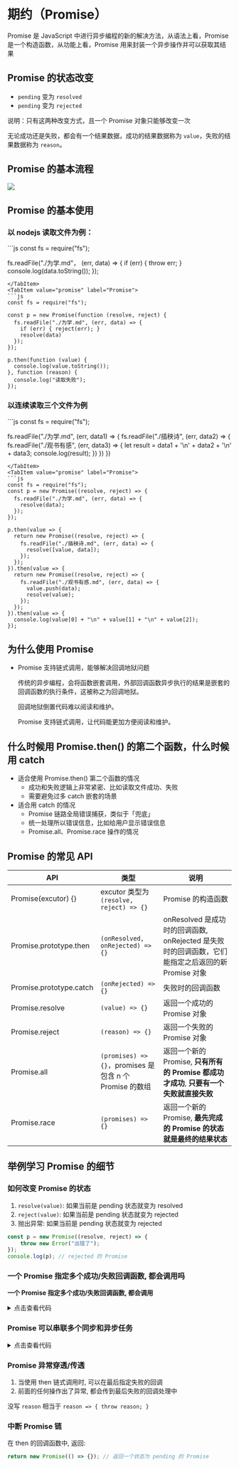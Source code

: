 
# 期约（Promise）

Promise 是 JavaScript 中进行异步编程的新的解决方法，从语法上看，Promise 是一个构造函数，从功能上看，Promise 用来封装一个异步操作并可以获取其结果

## Promise 的状态改变

* `pending` 变为 `resolved`
* `pending` 变为 `rejected`

说明：只有这两种改变方式，且一个 Promise 对象只能够改变一次

无论成功还是失败，都会有一个结果数据，成功的结果数据称为 `value`，失败的结果数据称为 `reason`。

## Promise 的基本流程

![](./img/promise1.png)

## Promise 的基本使用

### 以 nodejs 读取文件为例：

<Tabs>
<TabItem value="callback" label="回调函数" default>
```js
const fs = require("fs");

fs.readFile("./为学.md"， (err, data) => {
  if (err) { throw err; }
  console.log(data.toString());
});
```
</TabItem>
<TabItem value="promise" label="Promise">
```js
const fs = require("fs");

const p = new Promise(function (resolve, reject) {
  fs.readFile("./为学.md", (err, data) => {
    if (err) { reject(err); }
    resolve(data)
  });
});

p.then(function (value) {
  console.log(value.toString());
}, function (reason) {
  console.log("读取失败");
});
```
</TabItem>
</Tabs>

### 以连续读取三个文件为例

<Tabs>
<TabItem value="callback" label="回调函数" default>
```js
const fs = require("fs");

fs.readFile("./为学.md", (err, data1) => {
  fs.readFile("./插秧诗", (err, data2) => {
    fs.readFile("./观书有感", (err, data3) => {
      let result = data1 + '\n' + data2 + '\n' + data3;
      console.log(result);
    })
  })
})
```
</TabItem>
<TabItem value="promise" label="Promise">
```js
const fs = require("fs");
const p = new Promise((resolve, reject) => {
  fs.readFile("./为学.md", (err, data) => {
    resolve(data);
  });
});

p.then(value => {
  return new Promise((resolve, reject) => {
    fs.readFile("./插秧诗.md", (err, data) => {
      resolve([value, data]);
    });
  });
}).then(value => {
  return new Promise((resolve, reject) => {
    fs.readFile("./观书有感.md", (err, data) => {
      value.push(data);
      resolve(value);
    });
  });
}).then(value => {
  console.log(value[0] + "\n" + value[1] + "\n" + value[2]);
});
```
</TabItem>
</Tabs>

## 为什么使用 Promise

* Promise 支持链式调用，能够解决回调地狱问题

  传统的异步编程，会将函数嵌套调用，外部回调函数异步执行的结果是嵌套的回调函数的执行条件，这被称之为回调地狱。

  回调地狱倒置代码难以阅读和维护。

  Promise 支持链式调用，让代码能更加方便阅读和维护。

## 什么时候用 Promise.then() 的第二个函数，什么时候用 catch

- 适合使用 Promise.then() 第二个函数的情况
  - 成功和失败逻辑上非常紧密、比如读取文件成功、失败
  - 需要避免过多 catch 嵌套的场景
- 适合用 catch 的情况
  - Promise 链路全局错误捕获，类似于「兜底」
  - 统一处理所以错误信息，比如给用户显示错误信息
  - Promise.all、Promise.race 操作的情况

## Promise 的常见 API

| API | 类型 |说明 |
| -- | -- | -- |
| Promise(excutor) {} | excutor 类型为 `(resolve, reject) => {}` | Promise 的构造函数 |
| Promise.prototype.then | `(onResolved, onRejected) => {}` | onResolved 是成功时的回调函数, onRejected 是失败时的回调函数，它们能指定之后返回的新 Promise 对象 |
| Promise.prototype.catch | `(onRejected) => {}` | 失败时的回调函数 |
| Promise.resolve | `(value) => {}` | 返回一个成功的 Promise 对象 |
| Promise.reject | `(reason) => {}` | 返回一个失败的 Promise 对象 |
| Promise.all | `(promises) => {}`，promises 是包含 n 个 Promise 的数组 | 返回一个新的 Promise, **只有所有的 Promise 都成功才成功**, **只要有一个失败就直接失败** |
|Promise.race | `(promises) => {}` | 返回一个新的 Promise, **最先完成的 Promise 的状态就是最终的结果状态** |

## 举例学习 Promise 的细节

### 如何改变 Promise 的状态

1. `resolve(value)`: 如果当前是 pending 状态就变为 resolved
2. `reject(value)`: 如果当前是 pending 状态就变为 rejected
3. 抛出异常: 如果当前是 pending 状态就变为 rejected

```javascript
const p = new Promise((resolve, reject) => {
    throw new Error("出错了");
});
console.log(p); // rejected 的 Promise
```

### 一个 Promise 指定多个成功/失败回调函数, 都会调用吗

**一个 Promise 指定多个成功/失败回调函数, 都会调用**

<details>
<summary>点击查看代码</summary>
```js
const p = new Promise((resolve, reject) => {
  resolve(1);
});

p.then(value => {
  console.log("resolve 1");
});

p.then(value => {
  console.log("resolve 2");
});

p.then(value => {
  console.log("resolve 3");
});

// resolve 1
// resolve 2
// resolve 3
```
</details>

### Promise.prototype.then 返回的新 Promise 状态有什么决定

* 简单表达: 由 then() 指定的回调函数的执行结果决定
* 详细表达:
  * 如果抛出异常, 则新 Promise 状态为 rejected, reason 为抛出的异常
  * 如果返回的是非 Promise 的任意值, 则新 Promise 状态为 resolved, value 为返回的值
  * 如果返回的是 Promise, 则由 Promise 决定
  * 没有返回则相当于 `return undefined;`, 则新 Promise 状态为 resolved

<details>
<summary>点击查看代码</summary>
```javascript
const p = new Promise((resolve, reject) => {
  reject(1);
});

p.then(
  value => {
    console.log("resolve 1");
  },
  reason => {
    console.log("reject 1");
  }
).then(
  value => {
    console.log("resolve 2");
  },
  reason => {
    console.log("reject 2");
  }
);
// reject 1
// resolve 2
```
</details>

### Promise 可以串联多个同步和异步任务

<details>
<summary>点击查看代码</summary>

```js
new Promise((resolve, reject) => {
  setTimeout(() => {
    console.log("执行任务 1 —— 异步");
    resolve(1);
  }, 1000);
}).then(
  value => {
    console.log("任务 1 的结果: ", value);
    console.log("执行任务2 —— 同步");
    return 2;
  }
).then(
  value => {
    console.log("任务 2 的结果: ", value);
    return new Promise((resolve, reject) => {
      setTimeout(() => {
        console.log("执行任务 3 —— 异步");
        resolve(3);
      }, 1000);
    });
  }
).then(
  value => {
    console.log("任务 3 的结果: ", value);
  }
);
// 执行任务 1 —— 异步
// 任务 1 的结果:  1
// 执行任务2 —— 同步
// 任务 2 的结果:  2
// 执行任务 3 —— 异步
// 任务 3 的结果:  3
```
</details>

### Promise 异常穿透/传透

1. 当使用 then 链式调用时, 可以在最后指定失败的回调
2. 前面的任何操作出了异常, 都会传到最后失败的回调处理中

没写 `reason` 相当于 `reason => { throw reason; }`

### 中断 Promise 链

在 then 的回调函数中, 返回:

```js
return new Promise(() => {}); // 返回一个状态为 pending 的 Promise
```
